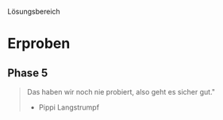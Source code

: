 


Lösungsbereich

# Erproben

## Phase 5

> Das haben wir noch nie probiert, also geht es sicher gut."
> - Pippi Langstrumpf